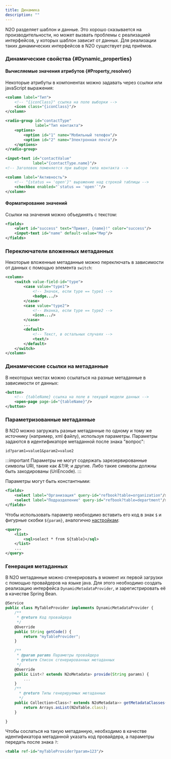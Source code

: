 ```yaml
---
title: Динамика
description: ""
---
```


N2O разделяет шаблон и данные.
Это хорошо сказывается на производительности, но может вызвать проблемы с реализацией интерфейсов, у которых шаблон зависит от данных.
Для реализации таких динамических интерфейсов в N2O существует ряд приёмов.

### Динамические свойства {#Dynamic_properties}

#### Вычисляемые значения атрибутов {#Property_resolver}

Некоторые атрибуты в компонентах можно задавать через ссылки или javaScript выражения:

```xml {3} title="Иконка в таблице по данным строки"
<column label="Тип">
    <!-- "{iconClass}" ссылка на поле выборки -->
    <icon class="{iconClass}"/>
</column>
```
<Sandbox height={380} projectId="documentation_dynamic_icon" showHeader />


```xml {10} title="Заголовок поля по значению другого поля"
<radio-group id="contactType"
             label="Тип контакта">
    <options>
        <option id="1" name="Мобильный телефон"/>
        <option id="2" name="Электронная почта"/>
    </options>
</radio-group>

<input-text id="contactValue"
            label="{contactType.name}"/>
<!-- Заголовок поменяется при выборе типа контакта -->
```
<Sandbox height={380} projectId="documentation_dynamic_textlabel" showHeader />


```xml {3} title="Доступность чекбокса по условию"
<column label="Активность">
    <!-- "{status == 'open'}" выражение над строкой таблицы -->
    <checkbox enabled="`status == 'open'`"/>
</column>
```
<Sandbox height={380} projectId="documentation_dynamic_checkboxenabled" showHeader />


#### Форматирование значений

Ссылки на значения можно объединять с текстом:

```xml title="Форматирование значений"
<fields>
    <alert id="success" text="Привет, {name}!" color="success"/>
    <input-text id="name" default-value="Мир"/>
</fields>
```
<Sandbox height={380} projectId="documentation_dynamic_columnformat" showHeader />

### Переключатели вложенных метаданных

Некоторые вложенные метаданные можно переключать в зависимости от данных с помощью элемента `switch`:

```xml title="Переключатель ячейки столбца таблицы"
<column>
    <switch value-field-id="type">
        <case value="type1">
            <!-- Значок, если type == type1 -->
            <badge.../>
        </case>
        <case value="type2">
            <!-- Иконка, если type == type2 -->
            <icon.../>
        </case>
        ...
        <default>
            <!-- Текст, в остальных случаях -->
            <text/>
        </default>
    </switch>
</column>
```
<Sandbox height={380} projectId="documentation_dynamic_columnswitch" showHeader />


### Динамические ссылки на метаданные

В некоторых местах можно ссылаться на разные метаданные в зависимости от данных:

```xml title="Динамическая ссылка на страницу"
<button>
    <!-- {tableName} ссылка на поле в текущей модели данных -->
    <open-page page-id="{tableName}"/>
</button>
```
<Sandbox height={380} projectId="documentation_dynamic_pagelink" showHeader />

### Параметризованные метаданные

В N2O можно загружать разные метаданные по одному и тому же источнику (например, xml файлу), используя параметры.
Параметры задаются в идентификаторе метаданной после знака "вопрос":

```
id?param1=value1&param2=value2
```

:::important
Параметры не могут содержать зарезервированные символы URI, такие как *&?/#;* и другие.
Либо такие символы должны быть закодированы (UriEncode).
:::

Параметры могут быть константными:

```xml title="Пример параметризации с константными значениями"
<fields>
    <select label="Организация" query-id="refbook?table=organization"/>
    <select label="Подразделение" query-id="refbook?table=department"/>
</fields>
```
Чтобы использовать параметр необходимо вставить его код в знак `$` и фигурные скобки `${param}`, аналогично [настройкам](setting#Xml):

```xml title="refbook.query.xml"
<query>
    <list>
        <sql>select * from ${table}</sql>
    </list>
    ...
</query>
```

### Генерация метаданных

В N2O метаданные можно сгенерировать в момент их первой загрузки с помощью провайдеров на языке java.
Для этого необходимо создать реализацию интерфейса `DynamicMetadataProvider`, и зарегистрировать её в качестве Spring Bean.

````js title="Реализация провайдера метаданных на Java"
@Service
public class MyTableProvider implements DynamicMetadataProvider {
    /**
     * @return Код провайдера
     */
    @Override
    public String getCode() {
        return "myTableProvider";
    }

    /**
     * @param params Параметры провайдера
     * @return Список сгенерированных метаданных
     */
    @Override
    public List<? extends N2oMetadata> provide(String params) {
        ...
    }
    /**
      * @return Типы генерируемых метаданных
      */
    public Collection<Class<? extends N2oMetadata>> getMetadataClasses() {
        return Arrays.asList(N2oTable.class);
    }

}
````

Чтобы сослаться на такую метаданную,
необходимо в качестве идентификатора метаданной указать код провайдера,
а параметры передать после знака `?`:

````xml title="Ссылка на провайдер"
<table ref-id="myTableProvider?param=123"/>
````
